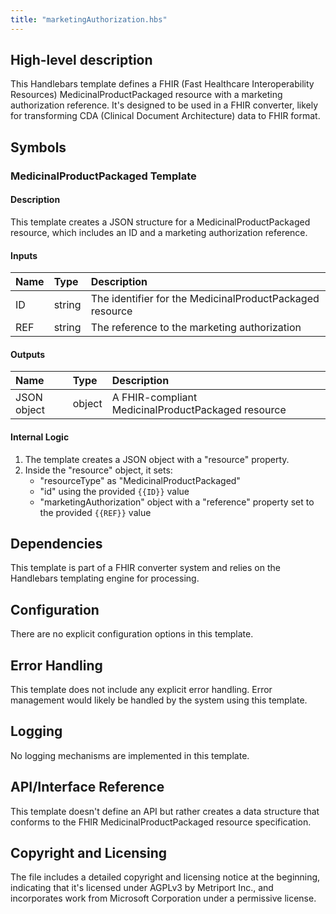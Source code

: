 ```yaml
---
title: "marketingAuthorization.hbs"
---
```


## High-level description
This Handlebars template defines a FHIR (Fast Healthcare Interoperability Resources) MedicinalProductPackaged resource with a marketing authorization reference. It's designed to be used in a FHIR converter, likely for transforming CDA (Clinical Document Architecture) data to FHIR format.

## Symbols

### MedicinalProductPackaged Template
#### Description
This template creates a JSON structure for a MedicinalProductPackaged resource, which includes an ID and a marketing authorization reference.

#### Inputs
| Name | Type | Description |
|:-----|:-----|:------------|
| ID | string | The identifier for the MedicinalProductPackaged resource |
| REF | string | The reference to the marketing authorization |

#### Outputs
| Name | Type | Description |
|:-----|:-----|:------------|
| JSON object | object | A FHIR-compliant MedicinalProductPackaged resource |

#### Internal Logic
1. The template creates a JSON object with a "resource" property.
2. Inside the "resource" object, it sets:
   - "resourceType" as "MedicinalProductPackaged"
   - "id" using the provided `{{ID}}` value
   - "marketingAuthorization" object with a "reference" property set to the provided `{{REF}}` value

## Dependencies
This template is part of a FHIR converter system and relies on the Handlebars templating engine for processing.

## Configuration
There are no explicit configuration options in this template.

## Error Handling
This template does not include any explicit error handling. Error management would likely be handled by the system using this template.

## Logging
No logging mechanisms are implemented in this template.

## API/Interface Reference
This template doesn't define an API but rather creates a data structure that conforms to the FHIR MedicinalProductPackaged resource specification.

## Copyright and Licensing
The file includes a detailed copyright and licensing notice at the beginning, indicating that it's licensed under AGPLv3 by Metriport Inc., and incorporates work from Microsoft Corporation under a permissive license.